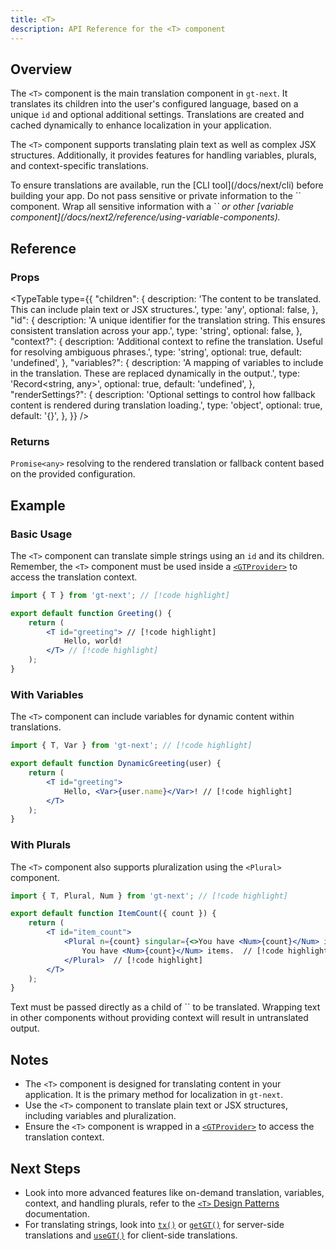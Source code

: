 ```yaml
---
title: <T>
description: API Reference for the <T> component
---
```


## Overview

The `<T>` component is the main translation component in `gt-next`.
It translates its children into the user's configured language, based on a unique `id` and optional additional settings.
Translations are created and cached dynamically to enhance localization in your application.

The `<T>` component supports translating plain text as well as complex JSX structures.
Additionally, it provides features for handling variables, plurals, and context-specific translations.

<Callout>
    To ensure translations are available, run the [CLI tool](/docs/next/cli) before building your app.
</Callout>

<Callout type="error">
    Do not pass sensitive or private information to the `<T>` component.
    Wrap all sensitive information with a `<Var>` or other [variable component](/docs/next2/reference/using-variable-components).
</Callout>

## Reference

### Props

<TypeTable
  type={{
    "children": {
        description:
            'The content to be translated. This can include plain text or JSX structures.',
        type: 'any',
        optional: false,
    },
    "id": {
        description:
            'A unique identifier for the translation string. This ensures consistent translation across your app.',
        type: 'string',
        optional: false,
    },
    "context?": {
        description:
            'Additional context to refine the translation. Useful for resolving ambiguous phrases.',
        type: 'string',
        optional: true,
        default: 'undefined',
    },
    "variables?": {
        description:
            'A mapping of variables to include in the translation. These are replaced dynamically in the output.',
        type: 'Record<string, any>',
        optional: true,
        default: 'undefined',
    },
    "renderSettings?": {
        description:
            'Optional settings to control how fallback content is rendered during translation loading.',
        type: 'object',
        optional: true,
        default: '{}',
    },
  }}
/>

### Returns

`Promise<any>` resolving to the rendered translation or fallback content based on the provided configuration.

## Example

### Basic Usage

The `<T>` component can translate simple strings using an `id` and its children.
Remember, the `<T>` component must be used inside a [`<GTProvider>`](/docs/next2/reference/t-reference#gtprovider) to access the translation context.

```jsx title="SimpleTranslation.jsx" copy
import { T } from 'gt-next'; // [!code highlight]

export default function Greeting() {
    return (
        <T id="greeting"> // [!code highlight]
            Hello, world!
        </T> // [!code highlight]
    );
}
```


### With Variables
The `<T>` component can include variables for dynamic content within translations.

```jsx title="DynamicGreeting.jsx" copy
import { T, Var } from 'gt-next'; // [!code highlight]

export default function DynamicGreeting(user) {
    return (
        <T id="greeting">
            Hello, <Var>{user.name}</Var>! // [!code highlight]
        </T>
    );
}
```

### With Plurals
The `<T>` component also supports pluralization using the `<Plural>` component.


```jsx title="ItemCount.jsx" copy
import { T, Plural, Num } from 'gt-next'; // [!code highlight]

export default function ItemCount({ count }) {
    return (
        <T id="item_count">
            <Plural n={count} singular={<>You have <Num>{count}</Num> item.</>}>  // [!code highlight]
                You have <Num>{count}</Num> items.  // [!code highlight]
            </Plural>  // [!code highlight] 
        </T>
    );
}
```

<Callout type="warn">
    Text must be passed directly as a child of `<T>` to be translated.
    Wrapping text in other components without providing context will result in untranslated output.
</Callout>

## Notes
 * The `<T>` component is designed for translating content in your application. It is the primary method for localization in `gt-next`.
 * Use the `<T>` component to translate plain text or JSX structures, including variables and pluralization.
 * Ensure the `<T>` component is wrapped in a [`<GTProvider>`](/docs/next2/reference/t-reference#gtprovider) to access the translation context.

## Next Steps
 * Look into more advanced features like on-demand translation, variables, context, and handling plurals, refer to the [`<T>` Design Patterns](/docs/next2/reference/t-reference) documentation.
 * For translating strings, look into [`tx()`](/docs/next2/api/methods/server/tx) or [`getGT()`](/docs/next2/api/methods/server/getGT) for server-side translations and [`useGT()`](/docs/next2/api/methods/client/useGT) for client-side translations.
